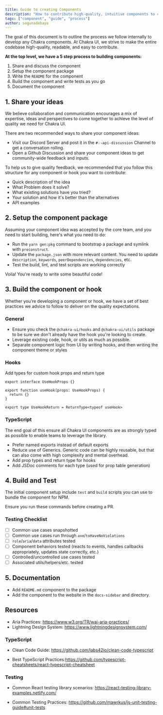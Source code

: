 ```yaml
---
title: Guide to creating Components
description: "How to contribute high-quality, intuitive components to chakra"
tags: ["component", "guide", "process"]
author: segunadebayo
---
```


The goal of this document is to outline the process we follow internally to
develop any Chakra components. At Chakra UI, we strive to make the entire
codebase high-quality, readable, and easy to contribute.

**At the top level, we have a 5 step process to building components:**

1. Share and discuss the component
2. Setup the component package
3. Write the `README` for the component
4. Build the component and write tests as you go
5. Document the component

## 1. Share your ideas

We believe collaboration and communication encourages a mix of expertise, ideas
and perspectives to come together to achieve the level of quality we need for
Chakra UI.

There are two recommended ways to share your component ideas:

- Visit our Discord Server and post it in the `#💡-api-discussion` Channel to
  get a conversation rolling.
- Open a Github Discussion and share your component ideas to get community-wide
  feedback and inputs.

To help us to give quality feedback, we recommended that you follow this
structure for any component or hook you want to contribute:

- Quick description of the idea
- What Problem does it solve?
- What existing solutions have you tried?
- Your solution and how it's better than the alternatives
- API examples

## 2. Setup the component package

Assuming your component idea was accepted by the core team, and you need to
start building, here's what you need to do:

- Run the `yarn gen:pkg` command to bootstrap a package and symlink with `preconstruct`.
- Update the `package.json` with more relevant content. You need to update
  `description`, `keywords`, `peerDependencies`, `dependencies`, etc.
- Test the build, lint, and test scripts are working correctly

Voila! You're ready to write some beautiful code!

## 3. Build the component or hook

Whether you're developing a component or hook, we have a set of best practices
we advice to follow to deliver on the quality expectations.

### General

- Ensure you check the `@chakra-ui/hooks` and `@chakra-ui/utils` package to be
  sure we don't already have the hook you're looking to create.
- Leverage existing code, hook, or utils as much as possible.
- Separate component logic from UI by writing hooks, and then writing the
  component theme or styles

### Hooks

Add types for custom hook props and return type

```tsx
export interface UseHookProps {}

export function useHook(props: UseHookProps) {
  return {}
}

export type UseHookReturn = ReturnType<typeof useHook>
```

### TypeScript

The end goal of this ensure all Chakra UI components are as strongly typed as
possible to enable teams to leverage the library.

- Prefer named exports instead of default exports
- Reduce use of Generics. Generic code can be highly reusable, but that can also
  come with high complexity and mental overhead.
- Add prop types and return type for hooks
- Add JSDoc comments for each type (used for prop table generation)

## 4. Build and Test

The initial component setup include `test` and `build` scripts you can use to
bundle the component for NPM.

Ensure you run these commands before creating a PR.

### Testing Checklist

- [ ] Common use cases snapshotted
- [ ] Common use cases run through `axe`/`toHaveNoViolations`
- [ ] `role`/`aria`/`data` attributes tested
- [ ] Component behaviors tested (reacts to events, handles callbacks
      appropriately, updates state correctly, etc.)
- [ ] Controlled/uncontrolled use cases tested
- [ ] Associated utils/helpers/etc. tested

## 5. Documentation

- Add `README.md` component to the package
- Add the component to the website in the `docs-sidebar` and directory.

## Resources

- Aria Practices: https://www.w3.org/TR/wai-aria-practices/
- Lightning Design System: https://www.lightningdesignsystem.com/

### TypeScript

- Clean Code Guide: https://github.com/labs42io/clean-code-typescript

- Best TypeScript
  Practices:https://github.com/typescript-cheatsheets/react-typescript-cheatsheet

### Testing

- Common React testing library scenarios:
  https://react-testing-library-examples.netlify.com/

- Common Testing Practices:
  https://github.com/mawrkus/js-unit-testing-guide#unit-tests
